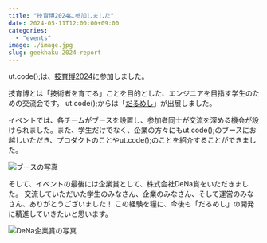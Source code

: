```yaml
---
title: "技育博2024に参加しました"
date: 2024-05-11T12:00:00+09:00
categories:
  - "events"
image: ./image.jpg
slug: geekhaku-2024-report
---
```


ut.code();は、[技育博2024](https://twitter.com/geek_pjt/status/1789225150996767102?t=YfiqPxqcbqiTNQ58a13oFA&s=19)に参加しました。

技育博とは「技術者を育てる」ことを目的とした、エンジニアを目指す学生のための交流会です。
ut.code();からは「[だるめし](https://utcode.net/projects/dull-meshi/)」が出展しました。

イベントでは、各チームがブースを設置し、参加者同士が交流を深める機会が設けられました。また、学生だけでなく、企業の方々にもut.code();のブースにお越しいただき、プロダクトのことやut.code();のことを紹介することができました。

![ブースの写真](./booth.jpg)

そして、イベントの最後には企業賞として、株式会社DeNa賞をいただきました。
交流していただいた学生のみなさん、企業のみなさん、そして運営のみなさん、ありがとうございました！
この経験を糧に、今後も「だるめし」の開発に精進していきたいと思います。

![DeNa企業賞の写真](./dena.jpg)

